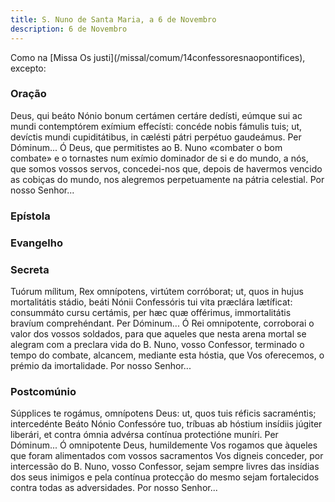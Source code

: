 ```yaml
---
title: S. Nuno de Santa Maria, a 6 de Novembro
description: 6 de Novembro
---
```


<aside>
  Como na [Missa Os justi](/missal/comum/14confessoresnaopontifices), excepto:
</aside>


### Oração

<div class="side-by-side not-content">
  <span>
    Deus, qui beáto Nónio bonum certámen certáre dedísti, eúmque sui ac mundi
    contemptórem exímium effecísti: concéde nobis fámulis tuis; ut, devíctis
    mundi cupiditátibus, in cælésti pátri perpétuo gaudeámus. Per Dóminum... Ó
    Deus, que permitistes ao B. Nuno «combater o bom combate» e o tornastes num
    exímio dominador de si e do mundo, a nós, que somos vossos servos,
    concedei-nos que, depois de havermos vencido as cobiças do mundo, nos
    alegremos perpetuamente na pátria celestial. Por nosso Senhor...
  </span>
</div>

### Epístola

<LinkCard
  href="/missal/comum/16abades#epístola"
  title="Abades - Missa Os justi"
/>

### Evangelho

<LinkCard
  href="/missal/comum/16abades#evangelho"
  title="Abades - Missa Os justi"
/>

### Secreta

<div class="side-by-side not-content">
  <span>
    Tuórum mílitum, Rex omnípotens, virtútem corróborat; ut, quos in hujus
    mortalitátis stádio, beáti Nónii Confessóris tui vita præclára lætíficat:
    consummáto cursu certámis, per hæc quæ offérimus, immortalitátis bravíum
    comprehéndant. Per Dóminum... Ó Rei omnipotente, corroborai o valor dos
    vossos soldados, para que aqueles que nesta arena mortal se alegram com a
    preclara vida do B. Nuno, vosso Confessor, terminado o tempo do combate,
    alcancem, mediante esta hóstia, que Vos oferecemos, o prémio da
    imortalidade. Por nosso Senhor...
  </span>
</div>

### Postcomúnio

<div class="side-by-side not-content">
  <span>
    Súpplices te rogámus, omnípotens Deus: ut, quos tuis réficis sacraméntis;
    intercedénte Beáto Nónio Confessóre tuo, tríbuas ab hóstium insídiis júgiter
    liberári, et contra ómnia advérsa contínua protectióne muníri. Per
    Dóminum... Ó omnipotente Deus, humildemente Vos rogamos que àqueles que
    foram alimentados com vossos sacramentos Vos digneis conceder, por
    intercessão do B. Nuno, vosso Confessor, sejam sempre livres das insídias
    dos seus inimigos e pela contínua protecção do mesmo sejam fortalecidos
    contra todas as adversidades. Por nosso Senhor...
  </span>
</div>
